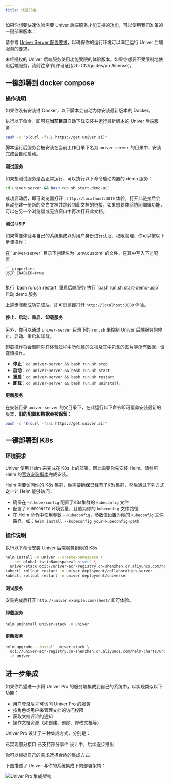 ```yaml
---
title: 快速开始
---
```


如果你想要快速体验需要 Univer 后端服务才能支持的功能，可以使用我们准备的一键部署版本：

请参考 [Univer Server 配置要求](/zh-CN/guides/pro#evironment-requirements)，以确保你的运行环境可以满足运行 Univer 后端服务的要求。

<Callout>
  未经授权的 Univer 后端服务使用功能受限的体验版本，如果你想要不受限制地使用后端服务，请前往章节[许可证](/zh-CN/guides/pro/license)。
</Callout>

## 一键部署到 docker compose

### 操作说明

<Callout type="warning" title="注意事项">
  如果你没有安装过 Docker，以下脚本会自动为你安装最新版本的 Docker。
</Callout>

执行以下命令，即可在**当前目录**自动下载安装并运行最新版本的 Univer 后端服务：

```bash
bash -c "$(curl -fsSL https://get.univer.ai)"
```

脚本运行后服务会被安装在当前工作目录下名为 `univer-server` 的目录中，安装完成会自动启动。

#### 测试服务

如果想测试服务是否正常运行，可以执行以下命令启动内置的 demo 服务：

```bash
cd univer-server && bash run.sh start-demo-ui`
```

成功启动后，即可浏览器打开：`http://localhost:3010` 体验。打开此链接后会自动创建一份新的空白文档并跳转到此文档的链接，如果想要体验协同编辑功能，可以在另一个浏览器或无痕窗口中再次打开此文档。

#### 测试 USIP

如果需要体验与自己的系统集成以对用户身份进行认证、权限管理，你可以按以下步骤操作：

<Steps>
  <Step>
    在 `univer-server` 目录下创建名为 `.env.custom` 的文件，在其中写入下述配置：

    ```properties
    USIP_ENABLED=true
    ```
  </Step>
  <Step>
    执行 `bash run.sh restart` 重启后端服务
  </Step>
  <Step>
    执行 `bash run.sh start-demo-usip` 启动 demo 服务
  </Step>
</Steps>

上述步骤都成功完成后，即可浏览器打开 `http://localhost:8080` 体验。

#### 停止、启动、重启、卸载服务

另外，你可以通过 `univer-server` 目录下的 `run.sh` 来控制 Univer 后端服务的停止、启动、重启和卸载。

<Callout type="warning" title="注意事项">
  卸载操作将会删除你在体验过程中所创建的文档及其中包含的图片等所有数据，请谨慎操作。
</Callout>

- **停止**：`cd univer-server && bash run.sh stop`
- **启动**：`cd univer-server && bash run.sh start`
- **重启**：`cd univer-server && bash run.sh restart`
- **卸载**：`cd univer-server && bash run.sh uninstall`，

#### 更新服务

在安装目录 `univer-server` 的父目录下，在此运行以下命令即可覆盖安装最新的版本，**旧的配置和数据会被保留**：

```bash
bash -c "$(curl -fsSL https://get.univer.ai)"
```

## 一键部署到 K8s

### 环境要求

Univer 使用 Helm 来完成在 K8s 上的部署，因此需要你先安装 Helm。请参照 Helm 的[官方安装指南](https://helm.sh/zh/docs/intro/install/)完成安装。

Helm 需要访问你的 K8s 集群，你需要确保已经有了K8s集群，然后通过下列方式**之一**让 Helm 能够访问：

- 确保在 `~/.kube/config` 配置了K8s集群的 `kubeconfig` 文件
- 配置了 `KUBECONFIG` 环境变量，且值为你的 `kubeconfig` 文件路径
- 在 Helm 命令中使用参数 `--kubeconfig`，参数值设置为你的 `kubeconfig` 文件路径，如：`helm install --kubeconfig your-kubeconfig-path`

### 操作说明

执行以下命令安装 Univer 后端服务到你的 K8s

```bash
helm install -n univer --create-namespace \
  --set global.istioNamespace="univer" \
  univer-stack oci://univer-acr-registry.cn-shenzhen.cr.aliyuncs.com/helm-charts/univer-stack
kubectl rollout restart -n univer deployment/collaboration-server
kubectl rollout restart -n univer deployment/universer
```

#### 测试服务

安装完成后打开 `http://univer.example.com/sheet/` 即可体验。

#### 卸载服务

```bash
helm uninstall univer-stack -n univer
```

#### 更新服务

```bash
helm upgrade --install univer-stack \
  oci://univer-acr-registry.cn-shenzhen.cr.aliyuncs.com/helm-charts/univer-stack \
  -n univer
```

## 进一步集成

如果你希望进一步将 Univer Pro 的服务端集成到自己的系统中，以实现类似以下功能：

- 用户登录后才可访问 Univer Pro 的服务
- 按角色或用户来管理文档的访问权限
- 获取文档评论的通知
- 操作文档资源（如创建、删除、修改文档等）

Univer Pro 设计了三种集成方式，分别是：

<Cards>
  <Card title="USIP" href="/zh-CN/guides/pro/usip">
    已实现部分接口
  </Card>
  <Card title="Univer 事件同步" href="/zh-CN/guides/pro/event-sync">
    已支持部分事件
  </Card>
  <Card title="OpenAPI">
    设计中，后续逐步推出
  </Card>
</Cards>

你可以根据自己的需求选择合适的集成方式。

下图描述了 Univer 与你的系统集成下的部署架构：

![Univer Pro 集成架构](./server/integration-arch.png)
